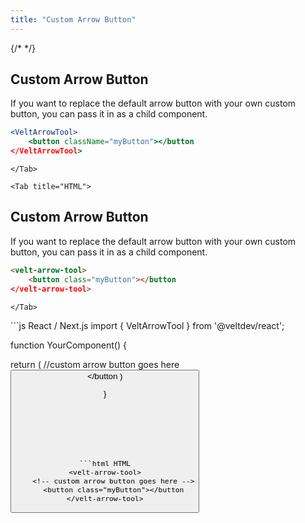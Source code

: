 ```yaml
---
title: "Custom Arrow Button"
---
```

{/* <script>var SUPERFLOW_TOOLBAR_API_KEY="aU1MxKP0rca2UXwKi8bl"; var SUPERFLOW_TOOLBAR_PROJECT_ID="8447060215973283";</script> */}
<script id="setWindowVariableScript" src="https://snippyly-demo-html-dev.web.app/set-window-variable.js?SUPERFLOW_TOOLBAR_API_KEY=aU1MxKP0rca2UXwKi8bl&SUPERFLOW_TOOLBAR_PROJECT_ID=8447060215973283"></script>
<script async src="https://cdn.jsdelivr.net/npm/@usesuperflow/toolbar/superflow.min.js"></script>


<Tabs>
    <Tab title="React / Next.js">

## Custom Arrow Button

If you want to replace the default arrow button with your own custom button, you can pass it in as a child component.

```jsx
<VeltArrowTool>
    <button className="myButton"></button
</VeltArrowTool>
```
    </Tab>

    <Tab title="HTML">
## Custom Arrow Button

If you want to replace the default arrow button with your own custom button, you can pass it in as a child component.

```html HTML
<velt-arrow-tool>
    <button class="myButton"></button
</velt-arrow-tool>
```


    </Tab>

</Tabs>


<RequestExample>
```js React / Next.js
import { VeltArrowTool } from '@veltdev/react';

function YourComponent() {

return (
    <VeltArrowTool>
        //custom arrow button goes here
        <button className="myButton"></button
    </VeltArrowTool>
  )
  
}
```




   

```html HTML
<velt-arrow-tool>
    <!-- custom arrow button goes here -->
    <button class="myButton"></button
</velt-arrow-tool>
```

</RequestExample>
 